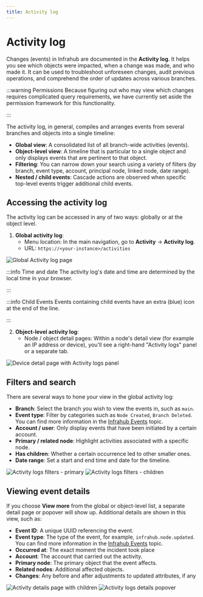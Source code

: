```yaml
---
title: Activity log
---
```


# Activity log

Changes (events) in Infrahub are documented in the **Activity log**. It helps you see which objects were impacted, when a change was made, and who made it. It can be used to troubleshoot unforeseen changes, audit previous operations, and comprehend the order of updates across various branches.

:::warning Permissions
Because figuring out who may view which changes requires complicated query requirements, we have currently set aside the permission framework for this functionality.

:::

The activity log, in general, compiles and arranges events from several branches and objects into a single timeline:

* **Global view**: A consolidated list of all branch-wide activities (events).
* **Object-level view**: A timeline that is particular to a single object and only displays events that are pertinent to that object.
* **Filtering**: You can narrow down your search using a variety of filters (by branch, event type, account, principal node, linked node, date range).
* **Nested / child events**: Cascade actions are observed when specific top-level events trigger additional child events.

## Accessing the activity log

The activity log can be accessed in any of two ways: globally or at the object level.

1. **Global activity log**:
   * Menu location: In the main navigation, go to **Activity** → **Activity log**.
   * URL: `https://<your-instance>/activities`

![Global Activity log page](../media/topics/activity-logs/activity_log_global.png)

:::info Time and date
The activity log's date and time are determined by the local time in your browser.

:::

:::info Child Events
Events containing child events have an extra (blue) icon at the end of the line.

:::

2. **Object-level activity log**:
   * Node / object detail pages: Within a node's detail view (for example an IP address or device), you'll see a right-hand "Activity logs" panel or a separate tab.

![Device detail page with Activity logs panel](../media/topics/activity-logs/activity_log_device.png)

## Filters and search

There are several ways to hone your view in the global activity log:

* **Branch**: Select the branch you wish to view the events in, such as `main`.
* **Event type**: Filter by categories such as `Node Created`, `Branch Deleted`. You can find more information in the [Infrahub Events](../reference/infrahub-events) topic.
* **Account / user**: Only display events that have been initiated by a certain account.
* **Primary / related node**: Highlight activities associated with a specific node.
* **Has children**: Whether a certain occurrence led to other smaller ones.
* **Date range**: Set a start and end time and date for the timeline.

![Activity logs filters - primary](../media/topics/activity-logs/activity_log_global_filters_primary.png)
![Activity logs filters - children](../media/topics/activity-logs/activity_log_global_filters_children.png)

## Viewing event details

If you choose **View more** from the global or object-level list, a separate detail page or popover will show up. Additional details are shown in this view, such as:

* **Event ID**: A unique UUID referencing the event.
* **Event type**: The type of the event, for example, `infrahub.node.updated`. You can find more information in the [Infrahub Events](../reference/infrahub-events) topic.
* **Occurred at**: The exact moment the incident took place
* **Account**: The account that carried out the activity.
* **Primary node**: The primary object that the event affects.
* **Related nodes**: Additional affected objects.
* **Changes**: Any before and after adjustments to updated attributes, if any

![Activity details page with children](../media/topics/activity-logs/activity_log_global_details_children.png)
![Activity logs details popover](../media/topics/activity-logs/activity_log_device_popover.png)
